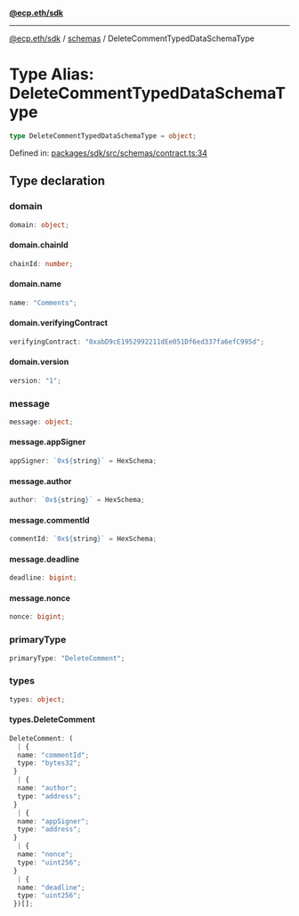 [**@ecp.eth/sdk**](/sdk-reference/index.mdx)

***

[@ecp.eth/sdk](/sdk-reference/index.mdx) / [schemas](/sdk-reference/schemas/index.mdx) / DeleteCommentTypedDataSchemaType

# Type Alias: DeleteCommentTypedDataSchemaType

```ts
type DeleteCommentTypedDataSchemaType = object;
```

Defined in: [packages/sdk/src/schemas/contract.ts:34](https://github.com/ecp-eth/comments-monorepo/blob/main/packages/sdk/src/schemas/contract.ts#L34)

## Type declaration

### domain

```ts
domain: object;
```

#### domain.chainId

```ts
chainId: number;
```

#### domain.name

```ts
name: "Comments";
```

#### domain.verifyingContract

```ts
verifyingContract: "0xabD9cE1952992211dEe051Df6ed337fa6efC995d";
```

#### domain.version

```ts
version: "1";
```

### message

```ts
message: object;
```

#### message.appSigner

```ts
appSigner: `0x${string}` = HexSchema;
```

#### message.author

```ts
author: `0x${string}` = HexSchema;
```

#### message.commentId

```ts
commentId: `0x${string}` = HexSchema;
```

#### message.deadline

```ts
deadline: bigint;
```

#### message.nonce

```ts
nonce: bigint;
```

### primaryType

```ts
primaryType: "DeleteComment";
```

### types

```ts
types: object;
```

#### types.DeleteComment

```ts
DeleteComment: (
  | {
  name: "commentId";
  type: "bytes32";
 }
  | {
  name: "author";
  type: "address";
 }
  | {
  name: "appSigner";
  type: "address";
 }
  | {
  name: "nonce";
  type: "uint256";
 }
  | {
  name: "deadline";
  type: "uint256";
 })[];
```
